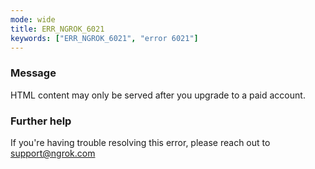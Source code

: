 ```yaml
---
mode: wide
title: ERR_NGROK_6021
keywords: ["ERR_NGROK_6021", "error 6021"]
---
```



### Message

HTML content may only be served after you upgrade to a paid account.

<ErrorDetails />

### Further help

If you're having trouble resolving this error, please reach out to [support@ngrok.com](mailto:support@ngrok.com?subject=Help%20with%20ERR_NGROK_6021)
